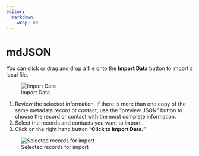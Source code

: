 ```yaml
---
editor: 
  markdown: 
    wrap: 80
---
```


# mdJSON

You can click or drag and drop a file onto the **Import Data** button to import
a local file.

![Import Data](/assets/mdjson_import_data.png)

1.  Review the selected information. If there is more than one copy of the same
    metadata record or contact, use the "preview JSON" button to choose the
    record or contact with the most complete information.
2.  Select the records and contacts you want to import.
3.  Click on the right hand button “**Click to Import Data.**”

![Selected records for import](/assets/mdjson_import_data_button.png)
